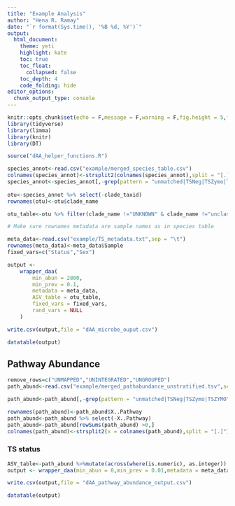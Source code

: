```yaml
---
title: "Example Analysis"
author: "Hena R. Ramay"
date: "`r format(Sys.time(), '%B %d, %Y')`"
output: 
  html_document:
    theme: yeti
    highlight: kate
    toc: true
    toc_float: 
      collapsed: false
    toc_depth: 4
    code_folding: hide
editor_options: 
  chunk_output_type: console
---
```


```r
knitr::opts_chunk$set(echo = F,message = F,warning = F,fig.height = 5,fig.width = 7)
library(tidyverse)
library(limma)
library(knitr)
library(DT)

source("dAA_helper_functions.R")

species_annot<-read.csv("example/merged_species_table.csv")
colnames(species_annot)<-strsplit2(colnames(species_annot),split = "[.]")[,1]
species_annot<-species_annot[,-grep(pattern = "unmatched|TSNeg|TSZymo|TSZYMO",x = colnames(species_annot))]
  
otu<-species_annot %>% select(-clade_taxid)
rownames(otu)<-otu$clade_name

otu_table<-otu %>% filter(clade_name !="UNKNOWN" & clade_name !="unclassified") %>% select(-clade_name)

# Make sure rownames metadata are sample names as in species table

meta_data<-read.csv("example/TS_metadata.txt",sep = "\t")
rownames(meta_data)<-meta_data$Sample
fixed_vars=c("Status","Sex")

output <-
    wrapper_daa(
        min_abun = 2800,
        min_prev = 0.1,
        metadata = meta_data,
        ASV_table = otu_table,
        fixed_vars = fixed_vars,
        rand_vars = NULL
    )

write.csv(output,file = "dAA_microbe_ouput.csv")


```



```r
datatable(output)
```



## Pathway Abundance

```r
remove_rows=c("UNMAPPED","UNINTEGRATED","UNGROUPED")
path_abund<-read.csv("example/merged_pathabundance_unstratified.tsv",sep="\t") %>% filter(!(X..Pathway %in% remove_rows) )

path_abund<-path_abund[,-grep(pattern = "unmatched|TSNeg|TSZymo|TSZYMO",x = colnames(path_abund))]

rownames(path_abund)<-path_abund$X..Pathway
path_abund<-path_abund %>% select(-X..Pathway)
path_abund<-path_abund[rowSums(path_abund) >0,]
colnames(path_abund)<-strsplit2(x = colnames(path_abund),split = "[.]")[,1]


```

### TS status

```r
ASV_table<-path_abund %>%mutate(across(where(is.numeric), as.integer))
output <- wrapper_daa(min_abun = 0,min_prev = 0.01,metadata = meta_data,ASV_table,fixed_vars = fixed_vars,rand_vars=NULL)

write.csv(output,file = "dAA_pathway_abundance_output.csv")

```

```r
datatable(output)
```
